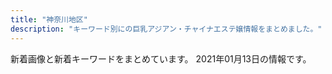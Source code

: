 ```yaml
---
title: "神奈川地区"
description: "キーワード別にの巨乳アジアン・チャイナエステ嬢情報をまとめました。"
---
```


新着画像と新着キーワードをまとめています。
2021年01月13日の情報です。

<DmmAffiliateIns />
<KeywordTable
  shops={
    [
    {
        "img_links": [
            "http://f-kaori.work/sp/images/3.jpg",
            "http://f-kaori.work/img/sasa1.jpg",
            "http://f-kaori.work/img/yumi1.jpg",
            "http://f-kaori.work/sp/images/topgirl.png",
            "http://f-kaori.work/sp/images/head.jpg",
            "http://f-kaori.work/img/sin1.jpg",
            "http://f-kaori.work/sp/menu/staff.jpg",
            "http://f-kaori.work/images/1.jpg",
            "http://f-kaori.work/sp/menu/top.jpg",
            "http://f-kaori.work/images/mobile.jpg",
            "http://f-kaori.work/sp/images/top.jpg",
            "http://f-kaori.work/sp/images/sisu.jpg",
            "http://f-kaori.work/sp/images/interior_t.jpg",
            "http://f-kaori.work/sp/images/pc.jpg",
            "http://f-kaori.work/sp/menu/interior.jpg",
            "http://f-kaori.work/images/line.png",
            "http://f-kaori.work/sp/img/sin1.jpg",
            "http://f-kaori.work/images/sisu_t.jpg",
            "http://f-kaori.work/images/sisu.png",
            "http://f-kaori.work/images/2.jpg",
            "http://f-kaori.work/images/sys.png",
            "http://f-kaori.work/sp/images/rec3.png",
            "http://f-kaori.work/images/int2.png",
            "http://f-kaori.work/images/6.jpg",
            "http://f-kaori.work/sp/images/news.png",
            "http://f-kaori.work/sp/images/tel.jpg",
            "http://f-kaori.work/sp/img/sasa1.jpg",
            "http://f-kaori.work/sp/images/sys.png",
            "http://f-kaori.work/sp/images/newsb.png",
            "http://f-kaori.work/sp/images/rec2.jpg",
            "http://f-kaori.work/images/news.png",
            "http://f-kaori.work/images/5.jpg",
            "http://f-kaori.work/images/rec2.jpg",
            "http://f-kaori.work/sp/images/sisu_t.png",
            "http://f-kaori.work/sp/images/rec1.png",
            "http://f-kaori.work/sp/images/1.jpg",
            "http://f-kaori.work/sp/images/5.jpg",
            "http://f-kaori.work/images/sm.jpg",
            "http://f-kaori.work/images/3.jpg",
            "http://f-kaori.work/img/rina1.jpg",
            "http://f-kaori.work/sp/images/staff_t.jpg",
            "http://f-kaori.work/sp/img/aya1.jpg",
            "http://f-kaori.work/sp/images/footer.png",
            "http://f-kaori.work/images/rec1.png",
            "http://f-kaori.work/sp/images/2.jpg",
            "http://f-kaori.work/images/concept.png",
            "http://f-kaori.work/img/aya1.jpg",
            "http://f-kaori.work/sp/img/rina1.jpg",
            "http://f-kaori.work/sp/img/yumi1.jpg",
            "http://f-kaori.work/sp/images/int2.png",
            "http://f-kaori.work/sp/images/6.jpg",
            "http://f-kaori.work/images/head.jpg",
            "http://f-kaori.work/images/int1.png",
            "http://f-kaori.work/images/staff_t.jpg",
            "http://f-kaori.work/sp/images/int1.png",
            "http://f-kaori.work/images/interior_t.jpg"
        ],
        "name": "\u85ab",
        "keywords": {},
        "station": "JR\u85e4\u6ca2\u99c5\u5357\u53e3",
        "url": "http://f-kaori.work/"
    },
    {
        "name": "\u82b1\u306e\u6249",
        "keywords": {
            "C": 13
        },
        "url": "http://hana-tobira.xyz/",
        "station": "JR\u85e4\u6ca2\u99c5\u5357\u53e3",
        "img_links": [
            "http://hana-tobira.xyz/images/g6.jpg",
            "http://hana-tobira.xyz/images/mobile.jpg",
            "http://hana-tobira.xyz/images/pickup_t.jpg",
            "http://hana-tobira.xyz/images/tite-i.png",
            "http://hana-tobira.xyz/images/g7.jpg",
            "http://hana-tobira.xyz/images/end.png",
            "http://hana-tobira.xyz/images/tite-link.jpg",
            "http://hana-tobira.xyz/images/g2.jpg",
            "http://hana-tobira.xyz/images/g5.jpg",
            "http://hana-tobira.xyz/images/g4.jpg",
            "http://hana-tobira.xyz/images/tite-staff.jpg",
            "http://hana-tobira.xyz/images/g.jpg"
        ]
    },
    {
        "keywords": {
            "C": 7
        },
        "url": "http://www.imouto-esute2866.com/",
        "name": "\u30ea\u30e9\u30af\u30bc\u30fc\u30b7\u30e7\u30f3\u59b9",
        "station": "JR\u5e73\u585a\u99c5\u5317\u53e3",
        "img_links": [
            "http://www.imouto-esute2866.com/images/012.jpg",
            "http://www.imouto-esute2866.com/images/013.jpg",
            "http://www.imouto-esute2866.com/flash/top-1.jpg"
        ]
    },
    {
        "img_links": [
            "http://izumi.ests.jp/photos/sites/54/2020/12/2020121307073529.jpg",
            "http://izumi.ests.jp/images/service4.jpg",
            "http://izumi.ests.jp/images/s_news.jpg",
            "http://izumi.ests.jp/images/top.jpg",
            "http://izumi.ests.jp/images/info2.jpg",
            "http://izumi.ests.jp/images/room4.jpg",
            "http://izumi.ests.jp/photos/sites/54/2020/07/2020070605483923.jpg",
            "http://izumi.ests.jp/images/s3.jpg",
            "http://izumi.ests.jp/images/service1.jpg",
            "http://izumi.ests.jp/images/room1.jpg",
            "http://izumi.ests.jp/images/mobile.jpg",
            "http://izumi.ests.jp/photos/sites/54/2020/09/2020092004565418.jpg",
            "http://izumi.ests.jp/images/info.jpg",
            "http://izumi.ests.jp/images/s1.jpg",
            "http://izumi.ests.jp/photos/sites/54/2020/05/2020051209400132.jpg",
            "http://izumi.ests.jp/images/room3.jpg",
            "http://izumi.ests.jp/photos/sites/54/2019/10/2019100205592997.jpg",
            "http://izumi.ests.jp/photos/sites/54/2019/10/2019100205593058.jpg",
            "http://izumi.ests.jp/images/service2.jpg",
            "http://izumi.ests.jp/images/room2.jpg",
            "http://izumi.ests.jp/images/service3.jpg"
        ],
        "keywords": {
            "86": 7,
            "87": 7,
            "E": 7,
            "D": 35,
            "85": 28
        },
        "station": "\u6e58\u5357\u53f0\u99c5\u897f\u53e3",
        "name": "\u6e58\u5357\u604b",
        "url": "http://izumi.ests.jp/"
    },
    {
        "keywords": {
            "C": 3,
            "D": 15,
            "85": 3,
            "86": 12,
            "87": 3
        },
        "url": "http://oppama.iest.info/",
        "name": "\u8ffd\u6d5c\u30de\u30c3\u30b5\u30fc\u30b8",
        "station": "\u8ffd\u6d5c\u99c5",
        "img_links": [
            "http://oppama.iest.info/images/s_pick.png",
            "http://oppama.iest.info/images/s_news2.png",
            "http://oppama.iest.info/images/l1.jpg",
            "http://oppama.iest.info/photos/sites/10/2018/05/2018053009323272.jpg",
            "http://oppama.iest.info/photos/sites/10/2018/07/2018073109281740.jpg",
            "http://oppama.iest.info/photos/sites/10/2018/07/2018073109281695.jpg",
            "http://oppama.iest.info/images/top.jpg",
            "http://oppama.iest.info/photos/sites/10/2018/07/2018073109281781.jpg",
            "http://oppama.iest.info/images/s_staff.jpg",
            "http://oppama.iest.info/images/room4.jpg",
            "http://oppama.iest.info/images/room2.jpg",
            "http://oppama.iest.info/photos/sites/10/2018/07/2018073109281759.jpg",
            "http://oppama.iest.info/images/room6.jpg",
            "http://oppama.iest.info/images/room3.jpg",
            "http://cdn.dino-es.com/images/line.jpg",
            "http://oppama.iest.info/photos/sites/10/2018/05/2018053009323253.jpg",
            "http://oppama.iest.info/images/room5.jpg",
            "http://oppama.iest.info/photos/sites/10/2018/05/2018053009323372.jpg",
            "http://oppama.iest.info/images/mobile.png",
            "http://oppama.iest.info/images/bj3.jpg",
            "http://cdn.dino-es.com/images/allpics/KL77e92f55838704c7de0a1eb6ca2a81a0/4ec1d6974658a8b101911755e5d05691.jpg",
            "http://cdn.dino-es.com/images/logo/150x40DinoEs.png",
            "http://oppama.iest.info/photos/sites/10/2018/07/2018073109281797.jpg",
            "http://oppama.iest.info/images/room1.jpg",
            "http://oppama.iest.info/photos/sites/10/2018/05/2018053009323210.jpg",
            "http://oppama.iest.info/images/s_news.png"
        ]
    },
    {
        "keywords": {
            "C": 10
        },
        "img_links": [
            "http://www.sakura.iesjp.com/files/003.jpg",
            "http://www.sakura.iesjp.com/common/img/top_img001.png",
            "http://www.sakura.iesjp.com/files/005.jpg",
            "http://www.sakura.iesjp.com/files/007.jpg",
            "http://www.sakura.iesjp.com/common/img/image03.jpg",
            "http://www.sakura.iesjp.com/files/008.jpg",
            "http://www.sakura.iesjp.com/files/002.jpg",
            "http://www.sakura.iesjp.com/files/006.jpg",
            "http://www.sakura.iesjp.com/files/001.jpg",
            "http://www.sakura.iesjp.com/common/img/tel2.png",
            "http://www.sakura.iesjp.com/photo_news/upimg/313785ffe4a7eeea1b_0.jpg",
            "http://www.sakura.iesjp.com/common/img/image01.jpg",
            "http://www.sakura.iesjp.com/common/img/image02.jpg"
        ],
        "station": "JR\u6771\u6238\u585a\u99c5\u6771\u53e3",
        "name": "\u685c",
        "url": "http://www.sakura.iesjp.com/"
    },
    {
        "img_links": [
            "http://es-libres.com/images/gallery/03.jpg",
            "http://es-libres.com/staffPhoto/s20201007072633.jpg",
            "http://es-libres.com/images/gallery/02.jpg",
            "http://es-libres.com/js/sliderLine/slide_next.png",
            "http://es-libres.com/images/returnBtn.png",
            "http://es-libres.com/images/gallery/01.jpg",
            "http://es-libres.com/staffPhoto/b20201007072633.jpg",
            "http://es-libres.com/staffPhoto/s20201007072550.jpg",
            "http://es-libres.com/uploadfiles/Image/campaignEsLibresCom.jpg",
            "http://es-libres.com/staffPhoto/s20201007072654.jpg",
            "http://es-libres.com/js/sliderLine/slide_prev.png",
            "http://es-libres.com/staffPhoto/b20201007072654.jpg",
            "http://es-libres.com/staffPhoto/b20201007072550.jpg",
            "http://es-libres.com/staffPhoto/b20201007072718.jpg",
            "http://es-libres.com/staffPhoto/s20201007072718.jpg",
            "http://es-libres.com/images/mobile.jpg",
            "http://es-libres.com/images/gallery/04.jpg",
            "http://es-libres.com/images/guide.jpg"
        ],
        "name": "\u30ea\u30d6\u30ec\u30b9",
        "station": "JR\u6771\u6238\u585a\u99c5\u897f\u53e3",
        "url": "http://es-libres.com/",
        "keywords": {
            "E": 1,
            "89": 1,
            "C": 1,
            "D": 2
        }
    },
    {
        "img_links": [
            "http://www.sh-riraku77.site/plus/images/room4.jpg",
            "http://www.sh-riraku77.site/uploads/190703/1-1ZF3151554H6.jpg",
            "http://www.sh-riraku77.site/plus/images/room1.jpg",
            "http://www.sh-riraku77.site/picture/end.png",
            "http://www.sh-riraku77.site/plus/images/room3.jpg",
            "http://www.sh-riraku77.site/picture/s_staff.png",
            "http://www.sh-riraku77.site/picture/top22.png",
            "http://www.sh-riraku77.site/plus/images/room2.jpg",
            "http://www.sh-riraku77.site/picture/photo3.png",
            "http://www.sh-riraku77.site/uploads/201214/1-201214130312232.jpg",
            "http://www.sh-riraku77.site/picture/s_new.png",
            "http://www.sh-riraku77.site/picture/i_therapist.png",
            "http://www.sh-riraku77.site/picture/top23.png"
        ],
        "keywords": {},
        "name": "\u82b1\u306e\u604b",
        "station": "JR\u65b0\u6749\u7530\u99c5\u897f\u53e3",
        "url": "http://www.sh-riraku77.site/"
    },
    {
        "img_links": [
            "http://yu-raku.info/images/b-interior.jpg",
            "http://yu-raku.info/images/c-top0.png",
            "http://yu-raku.info/images/bar-therapist.png",
            "http://yu-raku.info/images/bar-cover.png",
            "http://yu-raku.info/images/c-therapist0.png",
            "http://yu-raku.info/images/bar-info.png",
            "http://yu-raku.info/images/pic-interior.png",
            "http://yu-raku.info/staff/s-emi3.jpg",
            "http://yu-raku.info/images/bar-interior.png",
            "http://yu-raku.info/staff/s-kana1.jpg",
            "http://yu-raku.info/staff/s-yuko1.jpg",
            "http://yu-raku.info/staff/s-emi5.jpg",
            "http://yu-raku.info/sp/images/bar-cam.png",
            "http://yu-raku.info/staff/s-miki1.jpg",
            "http://yu-raku.info/staff/s-emi4.jpg",
            "http://yu-raku.info/staff/s-sayuri1.jpg",
            "http://yu-raku.info/staff/s-nana1.jpg",
            "http://yu-raku.info/sp/images/bar-cover.png",
            "http://yu-raku.info/sp/images/b-tel.png",
            "http://yu-raku.info/staff/s-niri1.jpg",
            "http://yu-raku.info/images/bar-cam.png",
            "http://yu-raku.info/images/fotter.jpg"
        ],
        "station": "JR\u5927\u8239\u99c5\u6771\u53e3",
        "url": "http://yu-raku.info/",
        "keywords": {},
        "name": "\u60a0\u697d"
    },
    {
        "station": "\u5584\u884c\u99c5\u6771\u53e3",
        "url": "http://treat-rlx.com/",
        "img_links": [
            "http://treat-rlx.com/staff/mika/01mb.jpg",
            "http://treat-rlx.com/staff/aya/01mb.jpg",
            "http://treat-rlx.com/img/ttl_rec.png",
            "http://treat-rlx.com/staff/aya/01.jpg",
            "http://treat-rlx.com/img/ttl_staff.jpg",
            "http://treat-rlx.com/pic/head.jpg",
            "http://treat-rlx.com/pic/topimg4.png",
            "http://treat-rlx.com/pic/topimg5.png",
            "http://treat-rlx.com/img/ttl_mobile.png",
            "http://treat-rlx.com/img/att.png",
            "http://treat-rlx.com/i/files/homeimg.jpg",
            "http://treat-rlx.com/pic/topimg1.png",
            "http://treat-rlx.com/pic/topimg3.png",
            "http://treat-rlx.com/staff/mika/01.jpg",
            "http://treat-rlx.com/pic/topimg2.png"
        ],
        "keywords": {
            "C": 11
        },
        "name": "\u798f\u7e01"
    },
    {
        "keywords": {
            "E": 2,
            "85": 1,
            "86": 3,
            "87": 1,
            "D": 3
        },
        "url": "http://esthe-massage.pw/",
        "station": "JR\u5e73\u585a\u99c5",
        "name": "\u6843\u9999",
        "img_links": [
            "http://esthe-massage.pw/img/cg01.jpg",
            "http://esthe-massage.pw/img/m20.jpg",
            "http://esthe-massage.pw/img/no.png",
            "http://esthe-massage.pw/img/m2.jpg",
            "http://esthe-massage.pw/img/fla.jpg",
            "http://esthe-massage.pw/img/noo.png",
            "http://esthe-massage.pw/img/m1.jpg",
            "http://esthe-massage.pw/img/m3.jpg",
            "http://esthe-massage.pw/img/cg03.jpg",
            "http://esthe-massage.pw/img/stan.png",
            "http://esthe-massage.pw/img/top.jpg",
            "http://esthe-massage.pw/img/m10.jpg",
            "http://esthe-massage.pw/img/cg04.jpg",
            "http://esthe-massage.pw/img/cg02.jpg",
            "http://esthe-massage.pw/img/cg05.jpg",
            "http://esthe-massage.pw/img/m4.jpg",
            "http://esthe-massage.pw/img/m30.jpg",
            "http://esthe-massage.pw/img/m6.jpg",
            "http://esthe-massage.pw/img/m60.jpg",
            "http://esthe-massage.pw/img/m5.jpg"
        ]
    },
    {
        "url": "http://massage-relax.tokyo/",
        "keywords": {
            "D": 2,
            "86": 5,
            "E": 3
        },
        "img_links": [
            "http://massage-relax.tokyo/images/cg03.jpg",
            "http://massage-relax.tokyo/images/nav-001.png",
            "http://massage-relax.tokyo/images/nav-005.png",
            "http://massage-relax.tokyo/images/cg05.jpg",
            "http://massage-relax.tokyo/images/cg02.jpg",
            "http://massage-relax.tokyo/images/cg04.jpg",
            "http://massage-relax.tokyo/images/nav-002.png",
            "http://massage-relax.tokyo/images/top001.png",
            "http://massage-relax.tokyo/images/nav-004.png",
            "http://massage-relax.tokyo/images/nav-006.png",
            "http://massage-relax.tokyo/images/cg01.jpg",
            "http://massage-relax.tokyo/images/tel.png",
            "http://massage-relax.tokyo/images/nav-003.png",
            "http://massage-relax.tokyo/images/no.png"
        ],
        "name": "\u7f8e\u5eb5 -\u30d3\u30a2\u30f3-",
        "station": "\u4e0a\u6c38\u8c37\u99c5"
    },
    {
        "station": "JR\u85e4\u6ca2\u99c5\u5357\u53e3",
        "img_links": [
            "http://megumi-est.xyz/images/roomimg/img3.png",
            "http://megumi-est.xyz/girl/8.jpg",
            "http://megumi-est.xyz/girl/5.jpg",
            "http://megumi-est.xyz/images/roomimg/img1.png",
            "http://megumi-est.xyz/images/staff_bg.png",
            "http://megumi-est.xyz/images/newsbg.png",
            "http://megumi-est.xyz/girl/1.jpg",
            "http://megumi-est.xyz/girl/2.jpg",
            "http://megumi-est.xyz/images/roomimg/img2.png",
            "http://megumi-est.xyz/images/mobile_bg.png",
            "http://megumi-est.xyz/images/topbg.jpg",
            "http://megumi-est.xyz/girl/4.jpg",
            "http://megumi-est.xyz/images/roomimg/img4.png",
            "http://megumi-est.xyz/images/pickup_line.png"
        ],
        "url": "http://megumi-est.xyz/",
        "name": "\u6075",
        "keywords": {}
    },
    {
        "url": "http://lavender-est.xyz/",
        "station": "JR\u85e4\u6ca2\u99c5\u5357\u53e3",
        "img_links": [
            "http://lavender-est.xyz/girl/5_1.jpg",
            "http://lavender-est.xyz/girl/5_2.jpg",
            "http://lavender-est.xyz/girl/10.jpg",
            "http://lavender-est.xyz/girl/14_2.jpg",
            "http://lavender-est.xyz/images/lr_02.jpg",
            "http://lavender-est.xyz/images/room/r3.jpg",
            "http://lavender-est.xyz/girl/10_1.jpg",
            "http://lavender-est.xyz/girl/4_1.jpg",
            "http://lavender-est.xyz/girl/11_1.jpg",
            "http://lavender-est.xyz/girl/14.jpg",
            "http://lavender-est.xyz/images/room/r1.jpg",
            "http://lavender-est.xyz/girl/5.jpg",
            "http://lavender-est.xyz/images/room/r2.jpg",
            "http://lavender-est.xyz/images/room/r4.jpg",
            "http://lavender-est.xyz/girl/11_2.jpg",
            "http://lavender-est.xyz/girl/14_1.jpg",
            "http://lavender-est.xyz/images/pro_girl_line.jpg",
            "http://lavender-est.xyz/girl/8_1.jpg",
            "http://lavender-est.xyz/girl/3.jpg",
            "http://lavender-est.xyz/girl/15.jpg",
            "http://lavender-est.xyz/girl/3_1.jpg",
            "http://lavender-est.xyz/images/bar_staff.jpg",
            "http://lavender-est.xyz/girl/8.jpg",
            "http://lavender-est.xyz/girl/7.jpg",
            "http://lavender-est.xyz/images/tel.png",
            "http://lavender-est.xyz/images/twitter.jpg",
            "http://lavender-est.xyz/girl/7_2.jpg",
            "http://lavender-est.xyz/girl/2.jpg",
            "http://lavender-est.xyz/girl/2_1.jpg",
            "http://lavender-est.xyz/girl/11.jpg",
            "http://lavender-est.xyz/girl/15_1.jpg",
            "http://lavender-est.xyz/i/girl/4.jpg",
            "http://lavender-est.xyz/images/top01.jpg",
            "http://lavender-est.xyz/images/mobile.png",
            "http://lavender-est.xyz/girl/4.jpg",
            "http://lavender-est.xyz/girl/7_1.jpg"
        ],
        "name": "\u30e9\u30d9\u30f3\u30c0\u30fc",
        "keywords": {}
    },
    {
        "keywords": {},
        "station": "JR\u85e4\u6ca2\u99c5\u5357\u53e3",
        "img_links": [
            "http://baraen.xyz/images/g1.jpg",
            "http://baraen.xyz/images/g6.jpg",
            "http://baraen.xyz/images/kanban.jpg",
            "http://baraen.xyz/images/g4.jpg",
            "http://baraen.xyz/images/maga.jpg",
            "http://baraen.xyz/images/mafaxine_j.jpg",
            "http://baraen.xyz/images/room2.jpg",
            "http://baraen.xyz/images/room4.jpg",
            "http://baraen.xyz/images/room6.jpg",
            "http://baraen.xyz/images/g0.jpg",
            "http://baraen.xyz/images/miki2.jpg",
            "http://baraen.xyz/images/miki1.jpg",
            "http://baraen.xyz/images/mafaxine_d.jpg",
            "http://baraen.xyz/images/g2.jpg",
            "http://baraen.xyz/images/g3.jpg",
            "http://baraen.xyz/images/room1.jpg",
            "http://baraen.xyz/images/mobile.jpg"
        ],
        "url": "http://baraen.xyz/",
        "name": "\u30d0\u30e9\u5712"
    },
    {
        "img_links": [
            "http://esbest.info/staffPhoto/s20200111165529.jpg",
            "http://esbest.info/staffPhoto/b20200111165529.jpg",
            "http://esbest.info/images/store/04.jpg",
            "http://esbest.info/images/store/01.jpg",
            "http://esbest.info/staffPhoto/s20200526161929.jpg",
            "http://esbest.info/images/mobile.jpg",
            "http://esbest.info/images/store/03.jpg",
            "http://esbest.info/staffPhoto/b20200205123504.jpg",
            "http://esbest.info/staffPhoto/b20200109133117.jpg",
            "http://esbest.info/staffPhoto/s20200109133117.jpg",
            "http://esbest.info/images/returnBtn.png",
            "http://esbest.info/js/sliderLine/slide_prev.png",
            "http://esbest.info/staffPhoto/b20200519140451.jpg",
            "http://esbest.info/staffPhoto/s20200519140451.jpg",
            "http://esbest.info/images/store/02.jpg",
            "http://esbest.info/staffPhoto/b20200526161929.jpg",
            "http://esbest.info/js/sliderLine/slide_next.png",
            "http://esbest.info/uploadfiles/images/campaignEsbestInfo1.jpg",
            "http://esbest.info/staffPhoto/s20200205123504.jpg"
        ],
        "url": "http://esbest.info/",
        "name": "\u30df\u30e9\u30dc\u30eb",
        "keywords": {
            "E": 1,
            "D": 4,
            "85": 1,
            "86": 3,
            "87": 1
        },
        "station": "JR\u6771\u6238\u585a\u99c5\u6771\u53e3"
    },
    {
        "station": "JR\u5e73\u585a\u99c5\u897f\u53e3",
        "url": "http://es-hanabi.xyz/",
        "name": "\u30cf\u30ca\u30d3",
        "keywords": {
            "C": 7
        },
        "img_links": [
            "http://es-hanabi.xyz/images/g0.jpg",
            "http://es-hanabi.xyz/images/r2.jpg",
            "http://es-hanabi.xyz/images/mika.jpg",
            "http://es-hanabi.xyz/images/g5.jpg",
            "http://es-hanabi.xyz/images/g4.jpg",
            "http://es-hanabi.xyz/images/r1.jpg",
            "http://es-hanabi.xyz/images/new1.jpg",
            "http://es-hanabi.xyz/images/r5.jpg",
            "http://es-hanabi.xyz/images/r6.jpg",
            "http://es-hanabi.xyz/images/r8.jpg",
            "http://es-hanabi.xyz/images/top.jpg",
            "http://es-hanabi.xyz/images/mobile.png",
            "http://es-hanabi.xyz/images/g2.jpg",
            "http://es-hanabi.xyz/images/g6.jpg",
            "http://es-hanabi.xyz/images/g1.jpg",
            "http://es-hanabi.xyz/images/g3.jpg",
            "http://es-hanabi.xyz/images/zi_staff.png",
            "http://es-hanabi.xyz/images/r7.jpg"
        ]
    },
    {
        "img_links": [
            "http://ikoi.esjp.xyz/img/lr_01.jpg",
            "http://ikoi.esjp.xyz/girl/1.jpg",
            "http://ikoi.esjp.xyz/img/sub_staff.jpg",
            "http://ikoi.esjp.xyz/img/room/photo02.jpg",
            "http://ikoi.esjp.xyz/img/qr.jpg",
            "http://ikoi.esjp.xyz/i/img/photo02.jpg",
            "http://ikoi.esjp.xyz/i/img/photo03.jpg",
            "http://ikoi.esjp.xyz/girl/5.jpg",
            "http://ikoi.esjp.xyz/img/capinfo.jpg",
            "http://ikoi.esjp.xyz/i/img/photo01.jpg",
            "http://ikoi.esjp.xyz/img/rec_top.png",
            "http://ikoi.esjp.xyz/img/room/photo04.jpg",
            "http://ikoi.esjp.xyz/img/lr_02.jpg",
            "http://ikoi.esjp.xyz/img/059.png",
            "http://ikoi.esjp.xyz/img/room/photo01.jpg",
            "http://ikoi.esjp.xyz/girl/6.jpg",
            "http://ikoi.esjp.xyz/img/top_pickback.png",
            "http://ikoi.esjp.xyz/girl/2.jpg",
            "http://ikoi.esjp.xyz/i/img/photo05.jpg",
            "http://ikoi.esjp.xyz/i/img/photo06.jpg",
            "http://ikoi.esjp.xyz/girl/3.jpg",
            "http://ikoi.esjp.xyz/img/pro_girl_line.jpg",
            "http://ikoi.esjp.xyz/img/room/photo06.jpg",
            "http://ikoi.esjp.xyz/img/room/photo03.jpg",
            "http://ikoi.esjp.xyz/girl/4.jpg",
            "http://ikoi.esjp.xyz/img/room/photo05.jpg",
            "http://ikoi.esjp.xyz/i/img/photo04.jpg"
        ],
        "keywords": {},
        "station": "\u8ffd\u6d5c\u99c5",
        "name": "\u61a9",
        "url": "http://ikoi.esjp.xyz/"
    },
    {
        "keywords": {
            "D": 5,
            "C": 1,
            "86": 2,
            "87": 4
        },
        "url": "http://www.genkimori.esjp.info/",
        "name": "\u5143\u6c17\u30e2\u30ea\u30e2\u30ea",
        "station": "JR\u6238\u585a\u99c5",
        "img_links": [
            "http://www.genkimori.esjp.info/img/nav-005.png",
            "http://www.genkimori.esjp.info/img/nav-004.png",
            "http://www.genkimori.esjp.info/img/nav-001.png",
            "http://www.genkimori.esjp.info/img/nav-003.png",
            "http://www.genkimori.esjp.info/img/stb.jpg",
            "http://www.genkimori.esjp.info/files/006.jpg",
            "http://www.genkimori.esjp.info/img/nav-006.png",
            "http://www.genkimori.esjp.info/files/007.jpg",
            "http://www.genkimori.esjp.info/files/001.jpg",
            "http://www.genkimori.esjp.info/files/003.jpg",
            "http://www.genkimori.esjp.info/files/002.jpg",
            "http://www.genkimori.esjp.info/files/004.jpg",
            "http://www.genkimori.esjp.info/img/stt.jpg",
            "http://www.genkimori.esjp.info/img/tel.png",
            "http://www.genkimori.esjp.info/img/nav-002.png",
            "http://www.genkimori.esjp.info/img/top01.png"
        ]
    },
    {
        "keywords": {},
        "station": "JR\u8305\u30f6\u5d0e\u99c5\u5357\u53e3",
        "url": "http://www.hamabei.com/",
        "img_links": [
            "http://www.hamabei.com/images/miki1.jpg",
            "http://www.hamabei.com/images/buttona_03.jpg",
            "http://www.hamabei.com/images/giral009.jpg",
            "http://www.hamabei.com/images/giral014.jpg",
            "http://www.hamabei.com/images/giral012.jpg",
            "http://www.hamabei.com/images/nana1.jpg",
            "http://www.hamabei.com/images/buttona_06.jpg",
            "http://www.hamabei.com/images/buttona_08.jpg",
            "http://www.hamabei.com/images/qr.jpg",
            "http://www.hamabei.com/images/giral015.jpg",
            "http://www.hamabei.com/images/buttona_07.jpg",
            "http://www.hamabei.com/images/buttona_05.jpg",
            "http://www.hamabei.com/images/yuka1.jpg",
            "http://www.hamabei.com/images/giral007.jpg",
            "http://www.hamabei.com/images/kaori1.jpg",
            "http://www.hamabei.com/images/buttona_04.jpg"
        ],
        "name": "\u6d5c\u8fba\u306e\u604b"
    },
    {
        "url": "https://asumi.estjp.info/",
        "name": "\u7a7a\u6f84 -\u3042\u3059\u307f-",
        "station": "\u5c0f\u7530\u539f\u99c5\u6771\u53e3",
        "keywords": {
            "88": 2,
            "90": 4,
            "F": 2,
            "E": 4
        },
        "img_links": [
            "https://asumi.estjp.info/images/call.png",
            "https://asumi.estjp.info/css/staff/staff01.jpg",
            "https://asumi.estjp.info/css/01.jpg",
            "https://asumi.estjp.info/css/top04.jpg",
            "https://asumi.estjp.info/css/top03.jpg",
            "https://asumi.estjp.info/css/top02.jpg",
            "https://asumi.estjp.info/css/m-head.jpg",
            "https://asumi.estjp.info/css/staff/staff03.jpg",
            "https://asumi.estjp.info/css/staff/staff02.jpg",
            "https://asumi.estjp.info/css/top05.jpg"
        ]
    },
    {
        "station": "JR\u5e73\u585a\u99c5\u5317\u53e3",
        "keywords": {},
        "name": "\u3075\u3088\u3046",
        "url": "http://www.huyo.work/",
        "img_links": [
            "http://www.huyo.work/img/hana1.jpg",
            "http://www.huyo.work/img/sora1.jpg",
            "http://www.huyo.work/images/line.png",
            "http://www.huyo.work/images/sys1.jpg",
            "http://www.huyo.work/images/int1.jpg",
            "http://www.huyo.work/images/5.jpg",
            "http://www.huyo.work/images/staff_t.jpg",
            "http://www.huyo.work/images/2.jpg",
            "http://www.huyo.work/images/sys2.jpg",
            "http://www.huyo.work/img/riri1.jpg",
            "http://www.huyo.work/images/mobile.jpg",
            "http://www.huyo.work/images/3.jpg",
            "http://www.huyo.work/images/head.jpg",
            "http://www.huyo.work/images/1.jpg",
            "http://www.huyo.work/img/mimi1.jpg",
            "http://www.huyo.work/images/news.jpg",
            "http://www.huyo.work/img/nana1.jpg",
            "http://www.huyo.work/images/interior_t.jpg",
            "http://www.huyo.work/images/4.jpg",
            "http://www.huyo.work/images/int2.jpg",
            "http://www.huyo.work/images/info.jpg"
        ]
    },
    {
        "keywords": {
            "87": 8,
            "85": 4,
            "D": 4,
            "C": 21
        },
        "name": "Best Love \uff5e\u30d9\u30b9\u30c8\u30e9\u30d6\uff5e",
        "url": "http://www.bestlove.iesjp.com/",
        "station": "JR\u5e73\u585a\u99c5\u5317\u53e3",
        "img_links": [
            "http://www.bestlove.iesjp.com/files/002.jpg",
            "http://www.bestlove.iesjp.com/images/line.png",
            "http://www.bestlove.iesjp.com/images/r3.jpg",
            "http://www.bestlove.iesjp.com/files/004-02.jpg",
            "http://www.bestlove.iesjp.com/files/005.jpg",
            "http://www.bestlove.iesjp.com/files/004-03.jpg",
            "http://www.bestlove.iesjp.com/files/004.jpg",
            "http://www.bestlove.iesjp.com/files/001-02.jpg",
            "http://www.bestlove.iesjp.com/files/003-03.jpg",
            "http://www.bestlove.iesjp.com/files/002-03.jpg",
            "http://www.bestlove.iesjp.com/files/005-03.jpg",
            "http://www.bestlove.iesjp.com/files/001-03.jpg",
            "http://www.bestlove.iesjp.com/files/003.jpg",
            "http://www.bestlove.iesjp.com/files/005-02.jpg",
            "http://www.bestlove.iesjp.com/files/003-02.jpg",
            "http://www.bestlove.iesjp.com/files/001.jpg",
            "http://www.bestlove.iesjp.com/images/mobile.jpg",
            "http://www.bestlove.iesjp.com/files/002-02.jpg"
        ]
    },
    {
        "station": "JR\u5c0f\u7530\u539f\u99c5\u6771\u53e3",
        "keywords": {
            "C": 10
        },
        "url": "http://www.airi-est.xyz/",
        "img_links": [
            "http://www.airi-est.xyz/images/sub_pickup.png",
            "http://www.airi-est.xyz/images/clear_line.png",
            "http://www.airi-est.xyz/images/room4.jpg",
            "http://www.airi-est.xyz/images/return.png",
            "http://www.airi-est.xyz/images/room1.jpg",
            "http://www.airi-est.xyz/images/icon_call.png",
            "http://www.airi-est.xyz/girl/9.jpg",
            "http://www.airi-est.xyz/images/room3.jpg",
            "http://www.airi-est.xyz/images/tel.png",
            "http://www.airi-est.xyz/images/info.jpg",
            "http://www.airi-est.xyz/images/rec-top.jpg",
            "http://www.airi-est.xyz/girl/1.jpg",
            "http://www.airi-est.xyz/girl/6.jpg",
            "http://www.airi-est.xyz/images/qr.jpg",
            "http://www.airi-est.xyz/images/sub_news.png",
            "http://www.airi-est.xyz/images/sub_staff.png",
            "http://www.airi-est.xyz/images/room2.jpg"
        ],
        "name": "\u5922\u90fd\u7f8e"
    },
    {
        "keywords": {
            "87": 1,
            "89": 5,
            "E": 2,
            "D": 6,
            "92": 2
        },
        "name": "\u30e1\u30a4\u30c9",
        "station": "JR\u6771\u6238\u585a\u99c5\u6771\u53e3",
        "url": "http://meido.est888.com/",
        "img_links": [
            "http://meido.est888.com/css/staff/staff004.jpg",
            "http://meido.est888.com/css/staff/staff005.jpg",
            "http://meido.est888.com/css/nav/nav-002.jpg",
            "http://meido.est888.com/css/staff/staff007.jpg",
            "http://meido.est888.com/css/staff/staff0006.jpg",
            "http://meido.est888.com/css/nav/nav-005.jpg",
            "http://meido.est888.com/css/nav/nav-006.jpg",
            "http://meido.est888.com/css/staff/staff0008.jpg",
            "http://meido.est888.com/css/staff/staff001.jpg",
            "http://meido.est888.com/css/nav/nav-004.jpg",
            "http://meido.est888.com/css/tel.png",
            "http://meido.est888.com/css/staff/staff003.jpg",
            "http://meido.est888.com/css/nav/nav-003.jpg",
            "http://meido.est888.com/css/top-left01.jpg",
            "http://meido.est888.com/css/nav/nav-001.jpg",
            "http://meido.est888.com/css/osusume25.jpg",
            "http://meido.est888.com/css/top-left02.jpg",
            "http://meido.est888.com/css/top02.jpg",
            "http://meido.est888.com/css/staff/staff002.jpg"
        ]
    },
    {
        "name": "\u7f8e\u697d",
        "station": "\u65b0\u9017\u5b50\u99c5\u5317\u53e31",
        "img_links": [
            "http://biraku.est-u.com/images/index_12.png",
            "http://biraku.est-u.com/images/03.jpg",
            "http://biraku.est-u.com/images/index2_07.png",
            "http://biraku.est-u.com/images/s3.jpg",
            "http://biraku.est-u.com/images/indexb_08.png",
            "http://biraku.est-u.com/images/staff_08.png",
            "http://biraku.est-u.com/images/index_06.png",
            "http://biraku.est-u.com/staff/2.jpg",
            "http://biraku.est-u.com/staff/3.jpg",
            "http://biraku.est-u.com/staff/6.jpg",
            "http://biraku.est-u.com/images/04.jpg",
            "http://biraku.est-u.com/images/06.jpg",
            "http://biraku.est-u.com/images/index_05.png",
            "http://biraku.est-u.com/images/01.jpg",
            "http://biraku.est-u.com/images/index_10.png",
            "http://biraku.est-u.com/images/index_08.png",
            "http://biraku.est-u.com/images/index_07.png",
            "http://biraku.est-u.com/staff/1.jpg",
            "http://biraku.est-u.com/images/02.jpg",
            "http://biraku.est-u.com/staff/5.jpg",
            "http://biraku.est-u.com/staff/4.jpg",
            "http://biraku.est-u.com/images/index_04.png"
        ],
        "keywords": {},
        "url": "http://biraku.est-u.com"
    },
    {
        "name": "\u9b54\u6cd5\u306e\u5973\u738b",
        "keywords": {
            "G": 4,
            "E": 8
        },
        "station": "\u6e58\u5357\u53f0\u99c5\u897f\u53e3",
        "img_links": [
            "http://civebt.xyz/uploads/201103/1-201103143450506.jpg",
            "http://civebt.xyz/uploads/201103/1-201103091136248.jpg",
            "http://civebt.xyz/templets/default/picture/rec1.png",
            "http://civebt.xyz/uploads/180620/1-1P62010154K00.png",
            "http://civebt.xyz/uploads/201103/1-201103091122a3.jpg",
            "http://civebt.xyz/templets/default/picture/head.jpg",
            "http://civebt.xyz/uploads/180620/1-1P62010193X63.jpg",
            "http://civebt.xyz/uploads/201102/1-2011021306404K.png",
            "http://civebt.xyz/templets/default/picture/news.jpg",
            "http://civebt.xyz/uploads/201103/1-201103091150648.jpg",
            "http://civebt.xyz/templets/default/picture/interior_t.jpg",
            "http://civebt.xyz/templets/default/picture/staff_t.jpg",
            "http://civebt.xyz/uploads/201102/1-201102130FY09.png"
        ],
        "url": "http://civebt.xyz/"
    },
    {
        "keywords": {},
        "img_links": [
            "http://yacho.est-u.com/images/3.jpg",
            "http://yacho.est-u.com/images/1.jpg",
            "http://yacho.est-u.com/images/index_14.jpg",
            "http://yacho.est-u.com/images/index_04.jpg",
            "http://yacho.est-u.com/images/6.jpg",
            "http://yacho.est-u.com/images/index_01.jpg",
            "http://yacho.est-u.com/images/index_15.jpg",
            "http://yacho.est-u.com/images/2.jpg",
            "http://yacho.est-u.com/images/index_07.jpg",
            "http://yacho.est-u.com/images/staff_01.jpg",
            "http://yacho.est-u.com/images/index_03.jpg",
            "http://yacho.est-u.com/images/staff_03.jpg",
            "http://yacho.est-u.com/images/5.jpg",
            "http://yacho.est-u.com/images/index_05.jpg",
            "http://yacho.est-u.com/images/index_06.jpg",
            "http://yacho.est-u.com/images/index_02.jpg",
            "http://yacho.est-u.com/images/index_10.jpg",
            "http://yacho.est-u.com/images/4.jpg",
            "http://yacho.est-u.com/images/index_12.jpg",
            "http://yacho.est-u.com/images/k2.jpg",
            "http://yacho.est-u.com/images/index_17.jpg",
            "http://yacho.est-u.com/images/k1.jpg"
        ],
        "name": "\u591c\u8776",
        "station": "JR\u85e4\u6ca2\u99c5\u5357\u53e3",
        "url": "http://yacho.est-u.com/"
    },
    {
        "keywords": {},
        "name": "yuyu-\u3086\u3046\u3086-",
        "station": "\u4e0a\u5927\u5ca1\u99c5",
        "url": "http://www.cc-girl.work/",
        "img_links": [
            "http://www.cc-girl.work/images/7.jpg",
            "http://www.cc-girl.work/images/sys2.jpg",
            "http://www.cc-girl.work/img/ai1.jpg",
            "http://www.cc-girl.work/images/1.jpg",
            "http://www.cc-girl.work/images/line.png",
            "http://www.cc-girl.work/images/head.jpg",
            "http://www.cc-girl.work/images/3.jpg",
            "http://www.cc-girl.work/images/8.jpg",
            "http://www.cc-girl.work/images/rec1.jpg",
            "http://www.cc-girl.work/images/rec2.jpg",
            "http://www.cc-girl.work/images/interior_t.jpg",
            "http://www.cc-girl.work/images/2.jpg",
            "http://www.cc-girl.work/images/5.jpg",
            "http://www.cc-girl.work/img/yuki1.jpg",
            "http://www.cc-girl.work/img/momo1.jpg",
            "http://www.cc-girl.work/img/yuri1.jpg",
            "http://www.cc-girl.work/images/int1.jpg",
            "http://www.cc-girl.work/img/miho1.jpg",
            "http://www.cc-girl.work/img/kaoru1.jpg",
            "http://www.cc-girl.work/images/ac1.jpg",
            "http://www.cc-girl.work/images/sys1.jpg",
            "http://www.cc-girl.work/img/eri1.jpg",
            "http://www.cc-girl.work/images/staff_t.jpg",
            "http://www.cc-girl.work/images/9.jpg",
            "http://www.cc-girl.work/img/mari1.jpg",
            "http://www.cc-girl.work/images/ta.jpg",
            "http://www.cc-girl.work/images/6.jpg",
            "http://www.cc-girl.work/img/sizuka1.jpg",
            "http://www.cc-girl.work/img/yaya1.jpg",
            "http://www.cc-girl.work/images/4.jpg",
            "http://www.cc-girl.work/images/11.jpg",
            "http://www.cc-girl.work/images/news.jpg",
            "http://www.cc-girl.work/img/kumi1.jpg",
            "http://www.cc-girl.work/images/10.jpg",
            "http://www.cc-girl.work/images/mobile.jpg"
        ]
    },
    {
        "station": "\u8305\u30f6\u5d0e\u99c5\u5357\u53e3",
        "name": "\u5929\u4f7f\u306e\u604b",
        "url": "http://tenshinokoi.es-come.net/",
        "img_links": [
            "http://tenshinokoi.es-come.net/i/80/risa1.jpg",
            "http://tenshinokoi.es-come.net/i/80/yuyu1.jpg",
            "http://tenshinokoi.es-come.net/images/share/sp-kp2.png",
            "http://tenshinokoi.es-come.net/i/120/yuyu1.jpg",
            "http://tenshinokoi.es-come.net/girls/yurika1.jpg",
            "http://tenshinokoi.es-come.net/images/qr.jpg",
            "http://tenshinokoi.es-come.net/images/shishubar.png",
            "http://tenshinokoi.es-come.net/images/share/pickup.png",
            "http://tenshinokoi.es-come.net/i/80/sumire1.jpg",
            "http://tenshinokoi.es-come.net/img/header01.jpg",
            "http://tenshinokoi.es-come.net/images/infobar.png",
            "http://tenshinokoi.es-come.net/img/header02.jpg",
            "http://tenshinokoi.es-come.net/images/therapistbar.png",
            "http://tenshinokoi.es-come.net/i/120/sumire1.jpg",
            "http://tenshinokoi.es-come.net/girls/hiromi1.jpg",
            "http://tenshinokoi.es-come.net/girls/yuki1.jpg",
            "http://tenshinokoi.es-come.net/i/120/risa1.jpg",
            "http://tenshinokoi.es-come.net/images/share/tel.png",
            "http://tenshinokoi.es-come.net/images/info1.jpg",
            "http://tenshinokoi.es-come.net/girls/misaki1.jpg",
            "http://tenshinokoi.es-come.net/img/yuyu1.jpg",
            "http://tenshinokoi.es-come.net/girls/yuyu1.jpg",
            "http://tenshinokoi.es-come.net/images/info2.jpg",
            "http://tenshinokoi.es-come.net/girls/risa1.jpg",
            "http://tenshinokoi.es-come.net/img/sumire1.jpg",
            "http://tenshinokoi.es-come.net/i/120/yuna1.jpg",
            "http://tenshinokoi.es-come.net/i/80/yuna1.jpg",
            "http://tenshinokoi.es-come.net/girls/kana1.jpg",
            "http://tenshinokoi.es-come.net/girls/riri1.jpg",
            "http://tenshinokoi.es-come.net/img/header00.jpg",
            "http://tenshinokoi.es-come.net/girls/sumire1.jpg",
            "http://tenshinokoi.es-come.net/img/risa1.jpg"
        ],
        "keywords": {}
    },
    {
        "name": "\u30ad\u30e5\u30fc\u30c8",
        "img_links": [
            "http://onlyone-relax.xyz/images/cg09.jpg",
            "http://onlyone-relax.xyz/images/cg07.jpg",
            "http://onlyone-relax.xyz/images/top.png",
            "http://onlyone-relax.xyz/images/spacer300x450.png",
            "http://onlyone-relax.xyz/images/cg05.jpg",
            "http://onlyone-relax.xyz/images/cg01.jpg",
            "http://onlyone-relax.xyz/images/cg03.jpg",
            "http://onlyone-relax.xyz/images/cg08.jpg",
            "http://onlyone-relax.xyz/images/cg02.jpg",
            "http://onlyone-relax.xyz/images/cg06.jpg",
            "http://onlyone-relax.xyz/images/top2.png",
            "http://onlyone-relax.xyz/images/2.jpg",
            "http://onlyone-relax.xyz/images/4.jpg",
            "http://onlyone-relax.xyz/images/qr.jpg",
            "http://onlyone-relax.xyz/images/1.jpg"
        ],
        "keywords": {
            "C": 8,
            "D": 32,
            "F": 8,
            "E": 20
        },
        "station": "JR\u5c0f\u7530\u539f\u99c5\u897f\u53e3",
        "url": "http://onlyone-relax.xyz/"
    },
    {
        "name": "\u7652\u5fc3\u5712",
        "keywords": {},
        "url": "http://yushinen.info/",
        "station": "JR\u85e4\u6ca2\u99c5\u5357\u53e3",
        "img_links": [
            "http://yushinen.info/images/info.png",
            "http://yushinen.info/images/room1.jpg",
            "http://yushinen.info/images/nei-03.png",
            "http://yushinen.info/images/top.jpg",
            "http://yushinen.info/images/eri1.jpg",
            "http://yushinen.info/images/g1.jpg",
            "http://yushinen.info/images/g6.jpg",
            "http://yushinen.info/images/room4.jpg",
            "http://yushinen.info/images/ami1.jpg",
            "http://yushinen.info/images/miki1.jpg",
            "http://yushinen.info/images/nana1.jpg",
            "http://yushinen.info/images/room5.jpg",
            "http://yushinen.info/images/room6.jpg",
            "http://yushinen.info/images/flw.png",
            "http://yushinen.info/images/room2.jpg",
            "http://yushinen.info/images/g5.jpg",
            "http://yushinen.info/images/g4.jpg",
            "http://yushinen.info/images/saya1.jpg",
            "http://yushinen.info/images/g0.jpg",
            "http://yushinen.info/images/g3.jpg",
            "http://yushinen.info/images/room3.jpg",
            "http://yushinen.info/images/mobile.png",
            "http://yushinen.info/images/g2.jpg",
            "http://yushinen.info/images/g7.jpg"
        ]
    },
    {
        "name": "\u9e97",
        "keywords": {
            "83": 4,
            "85": 2,
            "89": 2,
            "86": 4
        },
        "station": "JR\u85e4\u6ca2\u99c5\u5357\u53e3",
        "url": "http://es-rei.work/",
        "img_links": [
            "http://es-rei.work/_src/26838136/news.jpg",
            "http://es-rei.work/_src/26747222/line3.png",
            "http://es-rei.work/_src/26747114/base_03.png",
            "http://es-rei.work/_src/26747302/wechatimg204.jpg",
            "http://es-rei.work/_src/26747203/list_04.png",
            "http://es-rei.work/_src/26838160/line.png",
            "http://es-rei.work/_src/26747205/navi2_01.png",
            "http://es-rei.work/_src/26838158/wechatimg75.jpg",
            "http://es-rei.work/_src/26747221/wechatimg164_1.jpg",
            "http://es-rei.work/_src/47863108/wechatimg26_20200914183556350.jpg",
            "http://es-rei.work/_src/34041600/line3.png",
            "http://es-rei.work/_src/26747223/line3.png",
            "http://es-rei.work/_src/26747301/line3.png",
            "http://es-rei.work/_src/26747093/_igp4295.jpg",
            "http://es-rei.work/1.jpg",
            "http://es-rei.work/_src/26747153/base_01.png",
            "http://es-rei.work/_src/34041599/line3.png",
            "http://es-rei.work/_src/26747226/line3.png",
            "http://es-rei.work/2.jpg",
            "http://es-rei.work/_src/26747126/base_01.png",
            "http://es-rei.work/_src/26824216/b0131b16446464e537eff864d8f041bb.jpg",
            "http://es-rei.work/3.jpg",
            "http://es-rei.work/_src/26747158/base_03.png",
            "http://es-rei.work/_src/26838174/line.png",
            "http://es-rei.work/_src/47863239/line3.png",
            "http://es-rei.work/_src/26747210/navi2_06.png",
            "http://es-rei.work/_src/26747187/base_03.png",
            "http://es-rei.work/_src/26791115/_igp4263.jpg",
            "http://es-rei.work/_src/26838155/wechatimg202.jpg",
            "http://es-rei.work/_src/47863240/line3.png",
            "http://es-rei.work/_src/26747141/base_03.png",
            "http://es-rei.work/_src/26747086/base_01.png",
            "http://es-rei.work/_src/26747218/line1.jpg",
            "http://es-rei.work/_src/26824435/cam2.png",
            "http://es-rei.work/_src/26747200/list_01.png",
            "http://es-rei.work/_src/26747225/wechatimg75.jpg",
            "http://es-rei.work/_src/26747132/line1.jpg",
            "http://es-rei.work/_src/26791053/_dsf9449.jpg",
            "http://es-rei.work/_src/47863241/05859f21726dfcef9faa9bab12a2595.jpg",
            "http://es-rei.work/_src/26747293/line3.png",
            "http://es-rei.work/_src/26747206/navi2_02.png",
            "http://es-rei.work/_src/34041597/wechatimg26_20200914183556350.jpg",
            "http://es-rei.work/_src/26747231/line1.jpg",
            "http://es-rei.work/_src/26747289/wechatimg77.jpg",
            "http://es-rei.work/_src/26747227/line3.png",
            "http://es-rei.work/_src/34041596/05859f21726dfcef9faa9bab12a2595.jpg",
            "http://es-rei.work/_src/26747207/navi2_03.png",
            "http://es-rei.work/4.jpg",
            "http://es-rei.work/_src/26747208/navi2_04.png",
            "http://es-rei.work/_src/26747287/line3.png",
            "http://es-rei.work/_src/47863242/100054276feb8d8cef3ac5199531cfe.jpg",
            "http://es-rei.work/_src/26747229/line1.jpg",
            "http://es-rei.work/_src/26838157/wechatimg77.jpg",
            "http://es-rei.work/_src/26747304/line1.jpg",
            "http://es-rei.work/_src/26747296/line1.jpg",
            "http://es-rei.work/_src/26791049/_dsf9442.jpg",
            "http://es-rei.work/_src/26747209/navi2_05.png",
            "http://es-rei.work/_src/47863244/line1.jpg",
            "http://es-rei.work/_src/26747300/line3.png",
            "http://es-rei.work/_src/26747173/base_03.png",
            "http://es-rei.work/_src/26747185/base_01.png",
            "http://es-rei.work/_src/26747204/list_05.png",
            "http://es-rei.work/_src/26747202/list_03.png",
            "http://es-rei.work/_src/26747294/line3.png",
            "http://es-rei.work/_src/26790995/wechatimg38_20181018221746252.jpg",
            "http://es-rei.work/_src/26747292/wechatimg202.jpg",
            "http://es-rei.work/_src/26747089/51d8ecbee4cc2935f070c539c37ded71.jpg",
            "http://es-rei.work/_src/26747201/list_02.png",
            "http://es-rei.work/_src/34124118/wechatimg26_20200914183556350.jpg",
            "http://es-rei.work/_src/26747199/sign.png",
            "http://es-rei.work/_src/26791051/_dsf9446.jpg",
            "http://es-rei.work/_src/34041693/line1.jpg",
            "http://es-rei.work/_src/26747288/line3.png",
            "http://es-rei.work/_src/26747170/base_01.png",
            "http://es-rei.work/_src/26838156/wechatimg204.jpg",
            "http://es-rei.work/5.jpg"
        ]
    },
    {
        "url": "http://hoguraku.info/",
        "keywords": {},
        "station": "JR\u5927\u8239\u99c5\u6771\u53e3",
        "img_links": [
            "http://hoguraku.info/staff-4.jpg",
            "http://hoguraku.info/_src/42747719/img20200505151535254743.png",
            "http://hoguraku.info/_src/22293820/wechatimg744.jpg",
            "http://hoguraku.info/_src/22294027/wechatimg239.jpg",
            "http://hoguraku.info/_src/22266493/navi_05.png",
            "http://hoguraku.info/_src/22266496/navi2_06.png",
            "http://hoguraku.info/_src/22296687/pup.png",
            "http://hoguraku.info/staff-3.jpg",
            "http://hoguraku.info/staff-2.jpg",
            "http://hoguraku.info/_src/22293781/sign.png",
            "http://hoguraku.info/_src/22293601/newspinkup.png",
            "http://hoguraku.info/_src/22266489/navi_03.png",
            "http://hoguraku.info/_src/22294409/img20180513220122069421.png",
            "http://hoguraku.info/_src/22266488/navi2_02.png",
            "http://hoguraku.info/_src/22294024/1_20180513213551260.jpg",
            "http://hoguraku.info/_src/22296695/pup.png",
            "http://hoguraku.info/_src/22294028/3_20180513213551306.jpg",
            "http://hoguraku.info/_src/37673393/wechatimg98.jpg",
            "http://hoguraku.info/_src/22294026/wechatimg239.jpg",
            "http://hoguraku.info/_src/22266491/navi_04.png",
            "http://hoguraku.info/_src/22266492/navi2_04.png",
            "http://hoguraku.info/_src/22294025/1_20180513213551260.jpg",
            "http://hoguraku.info/_src/22266490/navi2_03.png",
            "http://hoguraku.info/_src/22266524/wechatimg96_20191205204603604.jpg",
            "http://hoguraku.info/_src/22296697/pup.png",
            "http://hoguraku.info/staff-1.jpg",
            "http://hoguraku.info/_src/22266486/navi2_01.png",
            "http://hoguraku.info/_src/22293865/sign.png",
            "http://hoguraku.info/_src/22266400/wechatimg94_20191205204136458.jpg",
            "http://hoguraku.info/_src/22294031/wechatimg175.jpg",
            "http://hoguraku.info/_src/22294030/wechatimg175.jpg",
            "http://hoguraku.info/_src/22266398/img20180513214352559347.png",
            "http://hoguraku.info/_src/22266495/navi_06.png",
            "http://hoguraku.info/_src/25168346/staff-2_20180823215120776.jpg",
            "http://hoguraku.info/_src/22294029/3_20180513213551306.jpg",
            "http://hoguraku.info/_src/22266494/navi2_05.png",
            "http://hoguraku.info/_src/22293610/pup.png",
            "http://hoguraku.info/_src/22266485/navi_01.png",
            "http://hoguraku.info/_src/22266487/navi_02.png"
        ],
        "name": "\u3055\u304f\u3089"
    },
    {
        "name": "\u7e01",
        "keywords": {},
        "station": "JR\u85e4\u6ca2\u99c5\u5317\u53e3",
        "url": "http://en.este88.com/",
        "img_links": [
            "http://en.este88.com/gals/momo1.jpg",
            "http://en.este88.com/i/images/info_09.jpg",
            "http://en.este88.com/i/images/info_15.jpg",
            "http://en.este88.com/gals/teina1.jpg",
            "http://en.este88.com/gals/yuki1.jpg",
            "http://en.este88.com/images/info.png",
            "http://en.este88.com/gals/riri1.jpg",
            "http://en.este88.com/images/koko1.jpg",
            "http://en.este88.com/i/images/info_12.jpg",
            "http://en.este88.com/gals/asuka1.jpg",
            "http://en.este88.com/i/images/info_07.jpg",
            "http://en.este88.com/gals/nana1.jpg",
            "http://en.este88.com/images/sayuqi1.jpg",
            "http://en.este88.com/gals/rena1.jpg",
            "http://en.este88.com/gals/koko1.jpg"
        ]
    },
    {
        "img_links": [
            "http://genkimorimori.ies.bz/images/pick.jpg",
            "http://genkimorimori.ies.bz/images/g11.jpg",
            "http://genkimorimori.ies.bz/photos/sites/68/2020/12/202012150154361.jpg",
            "http://genkimorimori.ies.bz/photos/sites/68/2020/12/2020121003212539.jpg",
            "http://genkimorimori.ies.bz/photos/sites/68/2020/11/2020110308582485.jpg",
            "http://genkimorimori.ies.bz/photos/sites/68/2020/11/2020110308572993.jpg",
            "http://genkimorimori.ies.bz/images/s_cosplay.jpg",
            "http://genkimorimori.ies.bz/images/g15.jpg",
            "http://genkimorimori.ies.bz/images/staff_bj3.jpg",
            "http://genkimorimori.ies.bz/images/info2.jpg",
            "http://genkimorimori.ies.bz/images/g3.jpg",
            "http://genkimorimori.ies.bz/images/g1.jpg",
            "http://genkimorimori.ies.bz/photos/sites/68/2020/11/2020112402100578.jpg",
            "http://genkimorimori.ies.bz/photos/sites/68/2020/12/2020120703525262.jpg",
            "http://genkimorimori.ies.bz/images/2.jpg",
            "http://genkimorimori.ies.bz/photos/sites/68/2020/11/2020110308572890.jpg",
            "http://genkimorimori.ies.bz/images/g2.jpg",
            "http://genkimorimori.ies.bz/images/dairy1.jpg",
            "http://genkimorimori.ies.bz/images/g13.jpg",
            "http://genkimorimori.ies.bz/images/news1.jpg",
            "http://genkimorimori.ies.bz/images/s_staff.jpg",
            "http://genkimorimori.ies.bz/photos/sites/68/2020/12/2020120502191455.jpg",
            "http://genkimorimori.ies.bz/photos/sites/68/2020/11/2020112402100696.jpg",
            "http://genkimorimori.ies.bz/images/g7.jpg",
            "http://genkimorimori.ies.bz/images/top.jpg",
            "http://genkimorimori.ies.bz/images/1.jpg",
            "http://genkimorimori.ies.bz/images/g17.jpg",
            "http://genkimorimori.ies.bz/images/g14.jpg",
            "http://genkimorimori.ies.bz/images/mobile.jpg",
            "http://genkimorimori.ies.bz/images/s_link.jpg",
            "http://genkimorimori.ies.bz/images/g16.jpg",
            "http://genkimorimori.ies.bz/images/g10.jpg",
            "http://genkimorimori.ies.bz/images/info.jpg",
            "http://genkimorimori.ies.bz/photos/sites/68/2020/11/2020110308572868.jpg"
        ],
        "station": "\u79e6\u91ce\u99c5\u5317\u53e3",
        "name": "\u5143\u6c17\u3082\u308a\u3082\u308a",
        "keywords": {},
        "url": "http://genkimorimori.ies.bz/"
    },
    {
        "keywords": {
            "C": 6
        },
        "station": "JR\u5e73\u585a\u99c5\u897f\u53e3",
        "url": "http://o-jp.com/tsubaki/",
        "img_links": [
            "http://o-jp.com/tsubaki/images/t_discount.jpg",
            "http://o-jp.com/tsubaki/images/photo04.jpg",
            "http://o-jp.com/tsubaki/images/photo01.jpg",
            "http://o-jp.com/tsubaki/images/photo03.jpg",
            "http://o-jp.com/tsubaki/images/photo02.jpg",
            "http://o-jp.com/tsubaki/images/index_enter.jpg",
            "http://o-jp.com/tsubaki/images/mimi1.jpg",
            "http://o-jp.com/tsubaki/images/t_mobile.jpg"
        ],
        "name": "\u693f"
    },
    {
        "station": "JR\u85e4\u6ca2\u99c5\u5357\u53e3",
        "url": "http://uintiop.tokyo/",
        "name": "\u5929\u4f7f",
        "img_links": [
            "http://uintiop.tokyo/picture/1.jpg",
            "http://uintiop.tokyo/picture/top-img01.png",
            "http://uintiop.tokyo/picture/top-img03.jpg",
            "http://uintiop.tokyo/uploads/200727/1-200HG01643361.jpg",
            "http://uintiop.tokyo/picture/top-img10.jpg",
            "http://uintiop.tokyo/uploads/200714/1-200G4124210P7.jpg",
            "http://uintiop.tokyo/uploads/210111/1-210111123I9332.jpg",
            "http://uintiop.tokyo/uploads/200720/1-200H013041T46.jpg",
            "http://uintiop.tokyo/uploads/200714/1-200G4125RS59.jpg",
            "http://uintiop.tokyo/picture/top-img02.png",
            "http://uintiop.tokyo/picture/tel.png",
            "http://uintiop.tokyo/picture/2.jpg",
            "http://uintiop.tokyo/picture/4.jpg",
            "http://uintiop.tokyo/picture/3.jpg",
            "http://uintiop.tokyo/picture/call.png"
        ],
        "keywords": {
            "C": 13
        }
    },
    {
        "keywords": {
            "88": 4,
            "C": 8,
            "87": 4,
            "86": 8,
            "D": 8
        },
        "url": "http://www.barbie.masg.info/",
        "station": "JR\u85e4\u6ca2\u99c5\u5357\u53e3",
        "name": "Barbie \uff5e\u30d0\u30fc\u30d3\u30fc\uff5e",
        "img_links": [
            "http://www.barbie.masg.info/images/icon_top.png",
            "http://www.barbie.masg.info/files/004-02.jpg",
            "http://www.barbie.masg.info/files/004.jpg",
            "http://www.barbie.masg.info/images/btn2.png",
            "http://www.barbie.masg.info/images/icon_info.png",
            "http://www.barbie.masg.info/files/002-02.jpg",
            "http://www.barbie.masg.info/files/001-02.jpg",
            "http://www.barbie.masg.info/images/icon_staff.png",
            "http://www.barbie.masg.info/files/003-02.jpg",
            "http://www.barbie.masg.info/images/mainImg_sub.jpg",
            "http://www.barbie.masg.info/images/index_sm.png",
            "http://www.barbie.masg.info/files/002.jpg",
            "http://www.barbie.masg.info/files/001.jpg",
            "http://www.barbie.masg.info/files/003.jpg",
            "http://www.barbie.masg.info/images/icon_tel.png"
        ]
    },
    {
        "station": "JR\u5e73\u585a\u99c5\u5317\u53e3",
        "keywords": {},
        "img_links": [
            "http://sui-en.work/images/b2.jpg",
            "http://sui-en.work/img/yuki1.jpg",
            "http://sui-en.work/img/sena1.jpg",
            "http://sui-en.work/images/sys1.jpg",
            "http://sui-en.work/images/b1.jpg",
            "http://sui-en.work/images/interior_t.png",
            "http://sui-en.work/images/sys3.png",
            "http://sui-en.work/images/sys2.jpg",
            "http://sui-en.work/images/int1.png",
            "http://sui-en.work/images/int2.png",
            "http://sui-en.work/images/4.png",
            "http://sui-en.work/images/ta.jpg",
            "http://sui-en.work/images/mobile.jpg",
            "http://sui-en.work/img/hana1.jpg",
            "http://sui-en.work/images/tr.jpg",
            "http://sui-en.work/images/head.jpg",
            "http://sui-en.work/images/int3.png",
            "http://sui-en.work/images/staff_t.png",
            "http://sui-en.work/images/1.png",
            "http://sui-en.work/images/3.png",
            "http://sui-en.work/images/news.jpg",
            "http://sui-en.work/images/2.png",
            "http://sui-en.work/img/kaori1.jpg",
            "http://sui-en.work/images/info.jpg"
        ],
        "url": "http://sui-en.work/",
        "name": "\u968f\u7e01"
    },
    {
        "url": "http://hiratsuka-est.com/",
        "name": "\u3055\u308f\u3084\u304b",
        "keywords": {},
        "station": "JR\u5e73\u585a\u99c5\u5317\u53e3",
        "img_links": [
            "http://hiratsuka-est.com/images/right.jpg",
            "http://hiratsuka-est.com/images/chc.jpg",
            "http://hiratsuka-est.com/images/g7.jpg",
            "http://hiratsuka-est.com/images/r1.jpg",
            "http://hiratsuka-est.com/images/g3.jpg",
            "http://hiratsuka-est.com/images/g4.jpg",
            "http://hiratsuka-est.com/images/rr1.jpg",
            "http://hiratsuka-est.com/images/banna.jpg",
            "http://hiratsuka-est.com/images/zi-staff.png",
            "http://hiratsuka-est.com/images/r8.jpg",
            "http://hiratsuka-est.com/images/top.jpg",
            "http://hiratsuka-est.com/images/g0.jpg",
            "http://hiratsuka-est.com/images/r7.jpg",
            "http://hiratsuka-est.com/images/tel.jpg",
            "http://hiratsuka-est.com/images/r5.jpg",
            "http://hiratsuka-est.com/images/new1.jpg",
            "http://hiratsuka-est.com/images/r9.jpg",
            "http://hiratsuka-est.com/images/g1.jpg",
            "http://hiratsuka-est.com/images/banna2.jpg",
            "http://hiratsuka-est.com/images/tiao2.jpg",
            "http://hiratsuka-est.com/images/r4.jpg",
            "http://hiratsuka-est.com/images/mi.jpg",
            "http://hiratsuka-est.com/images/r3.jpg",
            "http://hiratsuka-est.com/images/banna1.jpg",
            "http://hiratsuka-est.com/images/zi-faq.png",
            "http://hiratsuka-est.com/images/g2.jpg",
            "http://hiratsuka-est.com/images/ll1.jpg",
            "http://hiratsuka-est.com/images/left.jpg",
            "http://hiratsuka-est.com/images/r6.jpg",
            "http://hiratsuka-est.com/images/zi-link.png"
        ]
    },
    {
        "station": "\u9db4\u5dfb\u6e29\u6cc9\u99c5\u5317\u53e3",
        "keywords": {
            "86": 8,
            "83": 4,
            "C": 15,
            "D": 8
        },
        "img_links": [
            "http://oil.abnavi.info/images/hua.jpg",
            "http://oil.abnavi.info/images/new.jpg",
            "http://oil.abnavi.info/images/room3.jpg",
            "http://oil.abnavi.info/images/s_staff.jpg",
            "http://oil.abnavi.info/photos/sites/44/2020/10/2020101108503429.jpg",
            "http://oil.abnavi.info/images/bj3.jpg",
            "http://oil.abnavi.info/images/s_link.jpg",
            "http://oil.abnavi.info/images/room1.jpg",
            "http://oil.abnavi.info/images/room4.jpg",
            "http://oil.abnavi.info/images/s_news.jpg",
            "http://oil.abnavi.info/photos/sites/44/2020/10/2020101108503412.jpg",
            "http://oil.abnavi.info/photos/sites/44/2020/11/2020112910045926.jpg",
            "http://oil.abnavi.info/images/top.png",
            "http://oil.abnavi.info/images/room2.jpg",
            "http://oil.abnavi.info/images/bj1.jpg"
        ],
        "name": "\u30a2\u30ed\u30a8",
        "url": "http://oil.abnavi.info/"
    },
    {
        "station": "JR\u8305\u30f6\u5d0e\u99c5\u5317\u53e3",
        "name": "\u83ef\u84ee",
        "keywords": {
            "86": 3,
            "D": 3
        },
        "url": "http://karen.ies.fun/",
        "img_links": [
            "http://karen.ies.fun/images/s_staff.jpg",
            "http://karen.ies.fun/photos/sites/12/2018/10/2018100413085114.jpg",
            "http://karen.ies.fun/images/room3.jpg",
            "http://karen.ies.fun/images/amore.jpg",
            "http://karen.ies.fun/images/mobile.jpg",
            "http://karen.ies.fun/images/info2.jpg",
            "http://karen.ies.fun/images/room1.jpg",
            "http://karen.ies.fun/photos/sites/12/2019/04/2019042908245397.jpg",
            "http://karen.ies.fun/images/top.jpg",
            "http://karen.ies.fun/images/1.jpg",
            "http://karen.ies.fun/images/s_info.jpg",
            "http://karen.ies.fun/images/room2.jpg",
            "http://karen.ies.fun/images/bj3.jpg",
            "http://karen.ies.fun/photos/sites/12/2018/10/2018100413085055.jpg",
            "http://karen.ies.fun/images/room4.jpg",
            "http://karen.ies.fun/images/s_link.jpg",
            "http://karen.ies.fun/images/bj1.jpg"
        ]
    },
    {
        "name": "Fairy Ark",
        "station": "JR\u85e4\u6ca2\u99c5\u5357\u53e3",
        "keywords": {
            "87": 7,
            "E": 8,
            "85": 4,
            "88": 1,
            "D": 8,
            "C": 3,
            "86": 7
        },
        "url": "http://www.relax-fairyark.info/",
        "img_links": [
            "http://www.relax-fairyark.info/img/st247.jpg",
            "http://www.relax-fairyark.info/img/sta229.jpg",
            "http://www.relax-fairyark.info/img/st213.jpg",
            "http://www.relax-fairyark.info/img/st238.jpg",
            "http://www.relax-fairyark.info/img/st1.jpg",
            "http://www.relax-fairyark.info/img/st220.jpg",
            "http://www.relax-fairyark.info/img/st150.jpg",
            "http://www.relax-fairyark.info/img/sta213.jpg",
            "http://www.relax-fairyark.info/img/st245.jpg",
            "http://www.relax-fairyark.info/img/sta247.jpg",
            "http://www.relax-fairyark.info/img/st246.jpg",
            "http://www.relax-fairyark.info/img/sta227.jpg",
            "http://www.relax-fairyark.info/img/sta223.jpg",
            "http://www.relax-fairyark.info/img/vlt.png",
            "http://www.relax-fairyark.info/img/sta246.jpg",
            "http://www.relax-fairyark.info/img/st223.jpg",
            "http://www.relax-fairyark.info/img/st234.jpg",
            "http://www.relax-fairyark.info/img/st237.jpg",
            "http://www.relax-fairyark.info/img/sta245.jpg",
            "http://www.relax-fairyark.info/img/sta234.jpg",
            "http://www.relax-fairyark.info/img/footbotton.png",
            "http://www.relax-fairyark.info/img/st229.jpg",
            "http://www.relax-fairyark.info/img/tel.png",
            "http://www.relax-fairyark.info/img/sta248.jpg",
            "http://www.relax-fairyark.info/img/st241.jpg",
            "http://www.relax-fairyark.info/img/head.jpg",
            "http://www.relax-fairyark.info/img/st206.jpg",
            "http://www.relax-fairyark.info/img/st240.jpg",
            "http://www.relax-fairyark.info/img/st227.jpg",
            "http://www.relax-fairyark.info/img/botton.jpg",
            "http://www.relax-fairyark.info/img/body2.jpg",
            "http://www.relax-fairyark.info/img/st248.jpg",
            "http://www.relax-fairyark.info/img/st224.jpg",
            "http://www.relax-fairyark.info/img/sta235.jpg",
            "http://www.relax-fairyark.info/img/sta220.jpg",
            "http://www.relax-fairyark.info/img/nos.jpg",
            "http://www.relax-fairyark.info/img/sta150.jpg",
            "http://www.relax-fairyark.info/img/st235.jpg"
        ]
    },
    {
        "station": "JR\u6238\u585a\u99c5\u6771\u53e3",
        "name": "\u840c\u3048",
        "img_links": [
            "http://pretty-esthe.com/images/staff_s.png",
            "http://pretty-esthe.com/images/r3.jpg",
            "http://pretty-esthe.com/images/r1.jpg",
            "http://pretty-esthe.com/images/cg07.jpg",
            "http://pretty-esthe.com/images/cg10.jpg",
            "http://pretty-esthe.com/images/cg09.jpg",
            "http://pretty-esthe.com/images/cg06.jpg",
            "http://pretty-esthe.com/images/r4.jpg",
            "http://pretty-esthe.com/images/r2.jpg",
            "http://pretty-esthe.com/images/evetop.png",
            "http://pretty-esthe.com/images/news.png",
            "http://pretty-esthe.com/images/top.png"
        ],
        "keywords": {
            "D": 9,
            "86": 12,
            "E": 3
        },
        "url": "http://pretty-esthe.com/"
    }
]
}
/>
<DmmAffiliateScript />
